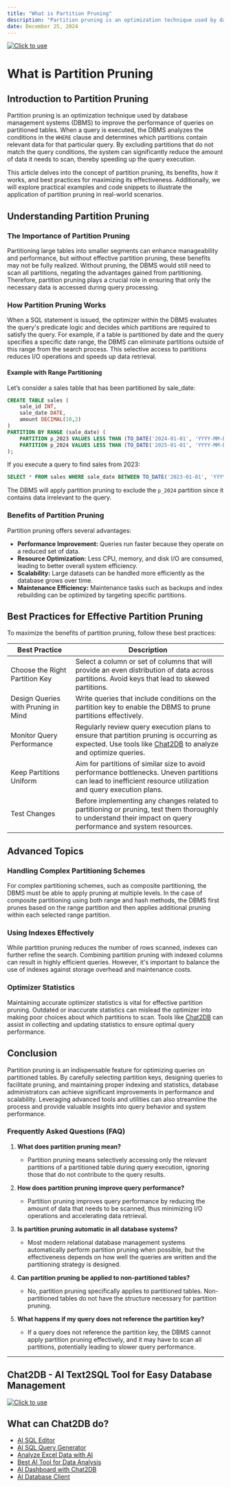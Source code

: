 ```yaml
---
title: "What is Partition Pruning"
description: "Partition pruning is an optimization technique used by database management systems (DBMS) to improve the performance of queries on partitioned tables."
date: December 25, 2024
---
```

[![Click to use](/image/blog/bg/chat2db1.png)](https://app.chat2db.ai/)
# What is Partition Pruning

## Introduction to Partition Pruning

Partition pruning is an optimization technique used by database management systems (DBMS) to improve the performance of queries on partitioned tables. When a query is executed, the DBMS analyzes the conditions in the `WHERE` clause and determines which partitions contain relevant data for that particular query. By excluding partitions that do not match the query conditions, the system can significantly reduce the amount of data it needs to scan, thereby speeding up the query execution.

This article delves into the concept of partition pruning, its benefits, how it works, and best practices for maximizing its effectiveness. Additionally, we will explore practical examples and code snippets to illustrate the application of partition pruning in real-world scenarios.

## Understanding Partition Pruning

### The Importance of Partition Pruning

Partitioning large tables into smaller segments can enhance manageability and performance, but without effective partition pruning, these benefits may not be fully realized. Without pruning, the DBMS would still need to scan all partitions, negating the advantages gained from partitioning. Therefore, partition pruning plays a crucial role in ensuring that only the necessary data is accessed during query processing.

### How Partition Pruning Works

When a SQL statement is issued, the optimizer within the DBMS evaluates the query's predicate logic and decides which partitions are required to satisfy the query. For example, if a table is partitioned by date and the query specifies a specific date range, the DBMS can eliminate partitions outside of this range from the search process. This selective access to partitions reduces I/O operations and speeds up data retrieval.

#### Example with Range Partitioning

Let’s consider a sales table that has been partitioned by sale_date:

```sql
CREATE TABLE sales (
    sale_id INT,
    sale_date DATE,
    amount DECIMAL(10,2)
)
PARTITION BY RANGE (sale_date) (
    PARTITION p_2023 VALUES LESS THAN (TO_DATE('2024-01-01', 'YYYY-MM-DD')),
    PARTITION p_2024 VALUES LESS THAN (TO_DATE('2025-01-01', 'YYYY-MM-DD'))
);
```

If you execute a query to find sales from 2023:

```sql
SELECT * FROM sales WHERE sale_date BETWEEN TO_DATE('2023-01-01', 'YYYY-MM-DD') AND TO_DATE('2023-12-31', 'YYYY-MM-DD');
```

The DBMS will apply partition pruning to exclude the `p_2024` partition since it contains data irrelevant to the query.

### Benefits of Partition Pruning

Partition pruning offers several advantages:

- **Performance Improvement:** Queries run faster because they operate on a reduced set of data.
- **Resource Optimization:** Less CPU, memory, and disk I/O are consumed, leading to better overall system efficiency.
- **Scalability:** Large datasets can be handled more efficiently as the database grows over time.
- **Maintenance Efficiency:** Maintenance tasks such as backups and index rebuilding can be optimized by targeting specific partitions.

## Best Practices for Effective Partition Pruning

To maximize the benefits of partition pruning, follow these best practices:

| Best Practice                     | Description                                                                                                                                                                                                 |
|-----------------------------------|-------------------------------------------------------------------------------------------------------------------------------------------------------------------------------------------------------------|
| Choose the Right Partition Key    | Select a column or set of columns that will provide an even distribution of data across partitions. Avoid keys that lead to skewed partitions.                                                         |
| Design Queries with Pruning in Mind| Write queries that include conditions on the partition key to enable the DBMS to prune partitions effectively.                                                                                             |
| Monitor Query Performance         | Regularly review query execution plans to ensure that partition pruning is occurring as expected. Use tools like [Chat2DB](https://chat2db.ai) to analyze and optimize queries.                           |
| Keep Partitions Uniform           | Aim for partitions of similar size to avoid performance bottlenecks. Uneven partitions can lead to inefficient resource utilization and query execution plans.                                             |
| Test Changes                      | Before implementing any changes related to partitioning or pruning, test them thoroughly to understand their impact on query performance and system resources.                                              |

## Advanced Topics

### Handling Complex Partitioning Schemes

For complex partitioning schemes, such as composite partitioning, the DBMS must be able to apply pruning at multiple levels. In the case of composite partitioning using both range and hash methods, the DBMS first prunes based on the range partition and then applies additional pruning within each selected range partition.

### Using Indexes Effectively

While partition pruning reduces the number of rows scanned, indexes can further refine the search. Combining partition pruning with indexed columns can result in highly efficient queries. However, it's important to balance the use of indexes against storage overhead and maintenance costs.

### Optimizer Statistics

Maintaining accurate optimizer statistics is vital for effective partition pruning. Outdated or inaccurate statistics can mislead the optimizer into making poor choices about which partitions to scan. Tools like [Chat2DB](https://chat2db.ai) can assist in collecting and updating statistics to ensure optimal query performance.

## Conclusion

Partition pruning is an indispensable feature for optimizing queries on partitioned tables. By carefully selecting partition keys, designing queries to facilitate pruning, and maintaining proper indexing and statistics, database administrators can achieve significant improvements in performance and scalability. Leveraging advanced tools and utilities can also streamline the process and provide valuable insights into query behavior and system performance.

### Frequently Asked Questions (FAQ)

1. **What does partition pruning mean?**
   - Partition pruning means selectively accessing only the relevant partitions of a partitioned table during query execution, ignoring those that do not contribute to the query results.

2. **How does partition pruning improve query performance?**
   - Partition pruning improves query performance by reducing the amount of data that needs to be scanned, thus minimizing I/O operations and accelerating data retrieval.

3. **Is partition pruning automatic in all database systems?**
   - Most modern relational database management systems automatically perform partition pruning when possible, but the effectiveness depends on how well the queries are written and the partitioning strategy is designed.

4. **Can partition pruning be applied to non-partitioned tables?**
   - No, partition pruning specifically applies to partitioned tables. Non-partitioned tables do not have the structure necessary for partition pruning.

5. **What happens if my query does not reference the partition key?**
   - If a query does not reference the partition key, the DBMS cannot apply partition pruning effectively, and it may have to scan all partitions, potentially leading to slower query performance.

---

## Chat2DB - AI Text2SQL Tool for Easy Database Management

[![Click to use](/image/blog/chat2db.png)](https://app.chat2db.ai/)

## What can Chat2DB do?

- [AI SQL Editor](https://chat2db.ai/feature/AI%20SQL%20Editor)
- [AI SQL Query Generator](https://chat2db.ai/feature/AI%20SQL%20Query%20Generator)
- [Analyze Excel Data with AI](https://chat2db.ai/feature/Analyze%20Excel%20Data%20with%20AI)
- [Best AI Tool for Data Analysis](https://chat2db.ai/feature/Best%20AI%20Tool%20for%20Data%20Analysis)
- [AI Dashboard with Chat2DB](https://chat2db.ai/feature/AI%20Dashboard%20with%20Chat2DB)
- [AI Database Client](https://chat2db.ai/feature/AI%20Database%20Client)
